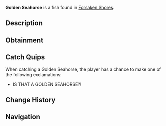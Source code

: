 {{FishInfobox
|image          = Golden Seahorse.png
|rarity         = Mythical
|sea            = First Sea
|location       = [[Forsaken Shores]]
|sublocation    = 
|sources        = Fishing Rod
|radar_location = 
|xp             = 2800
|weather        = 
|time           = Day
|season         = Summer
|bait           = Weird Algae
|base_weight    = 0.8
|base_value     = 2900
|weight_range   = 0.5
|base_chance    = 0.001
|base_resil     = 10
}}
'''Golden Seahorse''' is a {{Rarity|Mythical}} fish found in [[Forsaken Shores]].

== Description ==
{{Description|Golden Sea Horses are small but enchanting, drifting near seaweed & algae. Gentle and rare, they’re a delight to find.|Bestiary Entry}}

== Obtainment ==
{{Description|Drifting near seaweed & algae in the Oceanside.|Bestiary Hint}}
{{Fish Availability|
Forsaken Shores/Surrounding Ocean
|top_rods      = 
Leviathan's Fang Rod\89693.43\440041.47;
Free Spirit Rod\76444.94\379346.83;
Trident Rod\74761.97\370995.31;
No-Life Rod\61495.22\301250.09;
Ethereal Prism Rod\60257.84\252905.81;
Flimsy Rod\55016.18\184639.77;
Training Rod\55970.06\250393.18;
Destiny Rod\52764.23\227995.71;
Seraphic Rod\58871.27\253868.51;
Rod Of The Forgotten Fang\54941.68\249143.58;
Challenger's Rod\53821.86\252043.72;
Rod Of The Exalted One\50719.17\242261.56;
Rod Of The Depths\49289.08\234572.34;
Zeus Rod\48925.08\225125.4;
Verdant Shear Rod\48181.29\217994.51;
Blazebringer Rod\46526.74\216846.53;
Depthseeker Rod\44691.13\203525.08;
Avalanche Rod\40120.16\186998.16;
Volcanic Rod\38974.18\193403.66;
Steady Rod\17600.06\84977.7
|recommended   = Trident Rod
}}

== Catch Quips ==
When catching a Golden Seahorse, the player has a chance to make one of the following exclamations:
* IS THAT A GOLDEN SEAHORSE?!

== Change History ==
{{Change History|{{subst:Current Version}}}}

== Navigation ==
{{Fish Navbox|Forsaken Shores}}